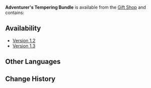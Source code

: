 {{Item Infobox
|id           = 115023
|type         = Bundles
|rarity       = 3
|description  = 
|source1      = [[Gift Shop]] for a limited time
}}
'''Adventurer's Tempering Bundle''' is available from the [[Gift Shop]] and contains:
{{Card|Eminent Share Bundle|10|rarity=3|stars=1}}{{Card|Mora|60,000|rarity=3|stars=1}}

==Availability==
*[[Version 1.2]]
*[[Version 1.3]]
==Other Languages==
{{Other Languages
|en      = Adventurer's Tempering Bundle
|zhs     = 冒险助力淬炼包
|zhs_rm  = Màoxiǎn Zhùlì Cuìliàn Bāo
|zht     = 冒險助力淬煉包
|zht_rm  = Màoxiǎn Zhùlì Cuìliàn Bāo
|zh_tl   = Adventure Assistance Trial-Tempering Bundle
|ja      = 冒険助力百錬パック
|ja_rm   = Bouken Joryoku Hyakuren Pakku
|ja_tl   = Adventure Assistance Well-Tempered Pack
|ko      = 모험 조력 단련 패키지
|ko_rm   = Moheom Joryeok Danryeon Paekiji
|ko_tl   = Adventure Support Tempering Package
|es      = Paquete de refuerzo del aventurero
|es_tl   = Adventurer's Booster Package
|fr      = Pack de progression de l'aventurier
|fr_tl   = Adventurer's Progression Pack
|ru      = Набор закалки приключенца
|ru_tl   = 
|th      = แพ็กหล่อหลอมการผจญภัย
|th_rm   = 
|th_tl   = 
|vi      = Túi Tôi Luyện Hỗ Trợ Mạo Hiểm
|vi_tl   = 
|de      = Beistandshärtepaket
|de_tl   = Support Hardship Bundle
|id      = Adventurer's Tempering Bundle
|pt      = Pacote Temperado do Aventureiro
|pt_tl   = 
}}

==Change History==
{{Change History|1.2}}